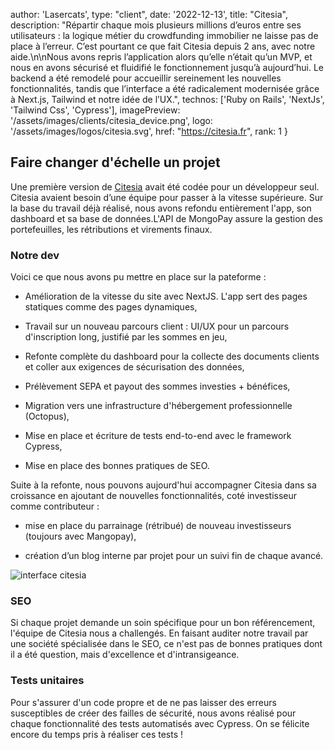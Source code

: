   author: 'Lasercats',
  type: "client",
  date: '2022-12-13',
  title: "Citesia",
  description:
    "Répartir chaque mois plusieurs millions d’euros entre ses utilisateurs : la logique métier du crowdfunding immobilier ne laisse pas de place à l’erreur. C’est pourtant ce que fait Citesia depuis 2 ans, avec notre aide.\n\nNous avons repris l’application alors qu’elle n’était qu’un MVP, et nous en avons sécurisé et fluidifié le fonctionnement jusqu’à aujourd’hui. Le backend a été remodelé pour accueillir sereinement les nouvelles fonctionnalités, tandis que l’interface a été radicalement modernisée grâce à Next.js, Tailwind et notre idée de l’UX.",
  technos: ['Ruby on Rails', 'NextJs', 'Tailwind Css', 'Cypress'],
  imagePreview: '/assets/images/clients/citesia_device.png',
  logo: '/assets/images/logos/citesia.svg',
  href: "https://citesia.fr",
  rank: 1
}


## Faire changer d'échelle un projet

Une première version de [Citesia](https://citesia.fr) avait été codée pour un développeur seul. Citesia avaient besoin d’une équipe pour passer à la vitesse supérieure. Sur la base du travail déjà réalisé, nous avons refondu entièrement l'app, son dashboard et sa base de données.L'API de MongoPay assure la gestion des portefeuilles, les rétributions et virements finaux.

### Notre dev
Voici ce que nous avons pu mettre en place sur la pateforme :
- Amélioration de la vitesse du site avec NextJS. L'app sert des pages statiques comme des pages dynamiques,

- Travail sur un nouveau parcours client : UI/UX pour un parcours d'inscription long, justifié par les sommes en jeu,

- Refonte complète du dashboard pour la collecte des documents clients et coller aux exigences de sécurisation des données,

- Prélèvement SEPA et payout des sommes investies + bénéfices,

- Migration vers une infrastructure d'hébergement professionnelle (Octopus),

- Mise en place et écriture de tests end-to-end avec le framework Cypress,

- Mise en place des bonnes pratiques de SEO.

Suite à la refonte, nous pouvons aujourd'hui accompagner Citesia dans sa croissance en ajoutant de nouvelles fonctionnalités, coté investisseur comme contributeur :

- mise en place du parrainage (rétribué) de nouveau investisseurs (toujours avec Mangopay),

- création d’un blog interne par projet pour un suivi fin de chaque avancé.

<img src="/assets/images/clients/citesia_device.png" width={1200} height={800} alt="interface citesia" title="interface citesia"/>

### SEO

Si chaque projet demande un soin spécifique pour un bon référencement, l'équipe de Citesia nous a challengés. En faisant auditer notre travail par une société spécialisée dans le SEO, ce n'est pas de bonnes pratiques dont il a été question, mais d'excellence et d'intransigeance.

### Tests unitaires

Pour s'assurer d'un code propre et de ne pas laisser des erreurs susceptibles de créer des failles de sécurité, nous avons réalisé pour chaque fonctionnalité des tests automatisés avec Cypress. On se félicite encore du temps pris à réaliser ces tests !
